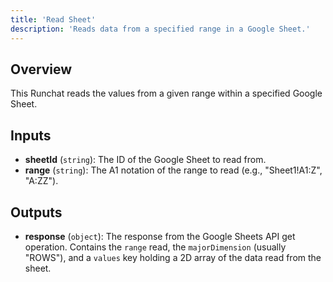 ```yaml
---
title: 'Read Sheet'
description: 'Reads data from a specified range in a Google Sheet.'
---
```


## Overview

This Runchat reads the values from a given range within a specified Google Sheet.

## Inputs

*   **sheetId** (`string`): The ID of the Google Sheet to read from.
*   **range** (`string`): The A1 notation of the range to read (e.g., "Sheet1!A1:Z", "A:ZZ").

## Outputs

*   **response** (`object`): The response from the Google Sheets API get operation. Contains the `range` read, the `majorDimension` (usually "ROWS"), and a `values` key holding a 2D array of the data read from the sheet.